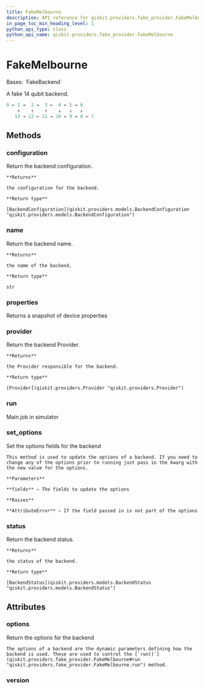 ```yaml
---
title: FakeMelbourne
description: API reference for qiskit.providers.fake_provider.FakeMelbourne
in_page_toc_min_heading_level: 1
python_api_type: class
python_api_name: qiskit.providers.fake_provider.FakeMelbourne
---
```


# FakeMelbourne

<Class id="qiskit.providers.fake_provider.FakeMelbourne" github="https://github.com/qiskit/qiskit/tree/stable/0.24/qiskit/providers/fake_provider/backends/melbourne/fake_melbourne.py" signature="FakeMelbourne">
  Bases: `FakeBackend`

  A fake 14 qubit backend.

  ```python
  0 ← 1 →  2 →  3 ←  4 ← 5 → 6
      ↑    ↑    ↑    ↓   ↓   ↓
     13 → 12 ← 11 → 10 ← 9 → 8 ← 7
  ```

  ## Methods

  <span id="qiskit-providers-fake-provider-fakemelbourne-configuration" />

  ### configuration

  <Function id="qiskit.providers.fake_provider.FakeMelbourne.configuration" signature="FakeMelbourne.configuration()">
    Return the backend configuration.

    **Returns**

    the configuration for the backend.

    **Return type**

    [BackendConfiguration](qiskit.providers.models.BackendConfiguration "qiskit.providers.models.BackendConfiguration")
  </Function>

  <span id="qiskit-providers-fake-provider-fakemelbourne-name" />

  ### name

  <Function id="qiskit.providers.fake_provider.FakeMelbourne.name" signature="FakeMelbourne.name()">
    Return the backend name.

    **Returns**

    the name of the backend.

    **Return type**

    str
  </Function>

  <span id="qiskit-providers-fake-provider-fakemelbourne-properties" />

  ### properties

  <Function id="qiskit.providers.fake_provider.FakeMelbourne.properties" signature="FakeMelbourne.properties()">
    Returns a snapshot of device properties
  </Function>

  <span id="qiskit-providers-fake-provider-fakemelbourne-provider" />

  ### provider

  <Function id="qiskit.providers.fake_provider.FakeMelbourne.provider" signature="FakeMelbourne.provider()">
    Return the backend Provider.

    **Returns**

    the Provider responsible for the backend.

    **Return type**

    [Provider](qiskit.providers.Provider "qiskit.providers.Provider")
  </Function>

  <span id="qiskit-providers-fake-provider-fakemelbourne-run" />

  ### run

  <Function id="qiskit.providers.fake_provider.FakeMelbourne.run" signature="FakeMelbourne.run(run_input, **kwargs)">
    Main job in simulator
  </Function>

  <span id="qiskit-providers-fake-provider-fakemelbourne-set-options" />

  ### set\_options

  <Function id="qiskit.providers.fake_provider.FakeMelbourne.set_options" signature="FakeMelbourne.set_options(**fields)">
    Set the options fields for the backend

    This method is used to update the options of a backend. If you need to change any of the options prior to running just pass in the kwarg with the new value for the options.

    **Parameters**

    **fields** – The fields to update the options

    **Raises**

    **AttributeError** – If the field passed in is not part of the options
  </Function>

  <span id="qiskit-providers-fake-provider-fakemelbourne-status" />

  ### status

  <Function id="qiskit.providers.fake_provider.FakeMelbourne.status" signature="FakeMelbourne.status()">
    Return the backend status.

    **Returns**

    the status of the backend.

    **Return type**

    [BackendStatus](qiskit.providers.models.BackendStatus "qiskit.providers.models.BackendStatus")
  </Function>

  ## Attributes

  ### options

  <Attribute id="qiskit.providers.fake_provider.FakeMelbourne.options" name="options">
    Return the options for the backend

    The options of a backend are the dynamic parameters defining how the backend is used. These are used to control the [`run()`](qiskit.providers.fake_provider.FakeMelbourne#run "qiskit.providers.fake_provider.FakeMelbourne.run") method.
  </Attribute>

  ### version

  <Attribute id="qiskit.providers.fake_provider.FakeMelbourne.version" name="version" attributeValue="= 1" />
</Class>

